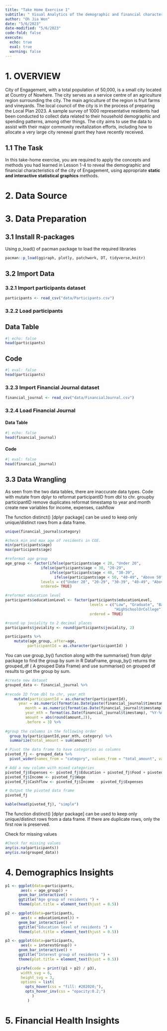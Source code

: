 ```yaml
---
title: "Take Home Exercise 1"
subtitle: " Visual Analytics of the demographic and financial characteristics of residents in City of Engagement"
author: "Oh Jia Wen"
date: "5/6/2023"
date-modified: "5/6/2023"
code-fold: false
execute: 
  echo: true
  eval: true
  warning: false
---
```


# 1. OVERVIEW

City of Engagement, with a total population of 50,000, is a small city located at Country of Nowhere. The city serves as a service centre of an agriculture region surrounding the city. The main agriculture of the region is fruit farms and vineyards. The local council of the city is in the process of preparing the Local Plan 2023. A sample survey of 1000 representative residents had been conducted to collect data related to their household demographic and spending patterns, among other things. The city aims to use the data to assist with their major community revitalization efforts, including how to allocate a very large city renewal grant they have recently received.

## 1.1 The Task

In this take-home exercise, you are required to apply the concepts and methods you had learned in Lesson 1-4 to reveal the demographic and financial characteristics of the city of Engagement, using appropriate **static and interactive statistical graphics** methods.

# 2. Data Source

# 3. Data Preparation

## 3.1 Install R-packages

Using p_load() of pacman package to load the required libraries

```r
pacman::p_load(ggiraph, plotly, patchwork, DT, tidyverse,knitr) 
```

## 3.2 Import Data

### 3.2.1 Import participants dataset

```r
participants <- read_csv("data/Participants.csv")
```

### 3.2.2 Load participants

::: {.panel-tabset}

## Data Table 
```r
#| echo: false
head(participants)
```
## Code
```r
#| eval: false
head(participants)
```

:::

### 3.2.3 Import Financial Journal dataset

```r
financial_journal <- read_csv("data/FinancialJournal.csv")
```

### 3.2.4 Load Financial Journal

::: {.panel-tabset}

#### Data Table

```r
#| echo: false
head(financial_journal)
```

#### Code

```r
#| eval: false
head(financial_journal)
```

:::

## 3.3 Data Wrangling

As seen from the two data tables, there are inaccurate data types. Code with mutate from dplyr to reformat participantID from dbl to chr. groupby participantID remove duplicates reformat timestamp to year and month create new variables for income, expenses, cashflow

The function distinct() \[dplyr package\] can be used to keep only unique/distinct rows from a data frame.


```r
unique(financial_journal$category)
```

```r
#check min and max age of residents in COE. 
min(participants$age)
max(participants$age)

#reformat age group 
age_group <- factor(ifelse(participants$age < 20, "Under 20",
                ifelse(participants$age < 30, "20-29",
                    ifelse(participants$age < 40, "30-39",
                      ifelse(participants$age < 50, "40-49", "Above 50")))),
                levels = c("Under 20", "20-29", "30-39", "40-49", "Above 50"),
                ordered= TRUE) 

#reformat education level
participants$educationLevel <- factor(participants$educationLevel, 
                                      levels = c("Low", "Graduate", "Bachelors",
                                                 "HighSchoolOrCollege"), 
                                      ordered = TRUE) 

#round up joviality to 2 decimal places 
participants$joviality <- round(participants$joviality, 2)

participants %>%
    mutate(age_group,.after=age,
          participantId = as.character(participantId) )

```

You can use group_by() function along with the summarise() from dplyr package to find the group by sum in R DataFrame, group_by() returns the grouped_df ( A grouped Data Frame) and use summarise() on grouped df results to get the group by sum.

```r
#create new dataset 
grouped_data <- financial_journal %>%
  
#recode ID from dbl to chr, year_mth
    mutate(participantId = as.character(participantId),
      year = as.numeric(format(as.Date(paste(financial_journal$timestamp, "-01", sep="")), "%Y")),
         month = as.numeric(format(as.Date(financial_journal$timestamp), "%m")),
         year_mth = format(as.Date(financial_journal$timestamp), "%Y-%m"),
         amount = abs(round(amount,2)),
         .before = 3) %>%
  
#group the columns in the following order 
  group_by(participantId,year_mth, category) %>%
  summarize(total_amount = sum(amount)) 

# Pivot the data frame to have categories as columns
pivoted_fj <- grouped_data %>%
  pivot_wider(names_from = "category", values_from = "total_amount", values_fill = 0)

# Add a new column with mixed categories
pivoted_fj$Expenses <- pivoted_fj$Education + pivoted_fj$Food + pivoted_fj$Recreation + pivoted_fj$Shelter +pivoted_fj$RentAdjustment
pivoted_fj$Income <- pivoted_fj$Wage
pivoted_fj$Cashflow <- pivoted_fj$Income - pivoted_fj$Expenses

# Output the pivoted data frame
pivoted_fj 
```

```r
kable(head(pivoted_fj), "simple")
```

The function distinct() \[dplyr package\] can be used to keep only unique/distinct rows from a data frame. If there are duplicate rows, only the first row is preserved.

Check for missing values

```r
#Check for missing values
any(is.na(participants))
any(is.na(grouped_data))
```

# 4. Demographics Insights

```r
p1 <- ggplot(data=participants, 
       aes(x = age_group)) +
      geom_bar_interactive() +
      ggtitle("Age group of residents ") +
      theme(plot.title = element_text(hjust = 0.5))
```

```r
p2 <- ggplot(data=participants, 
       aes(x = educationLevel)) +
      geom_bar_interactive() +
      ggtitle("Education level of residents ") +
      theme(plot.title = element_text(hjust = 0.5))

```

```r
p3 <- ggplot(data=participants, 
       aes(x = interestGroup)) +
      geom_bar_interactive() +
      ggtitle("Interest group of residents ") +
      theme(plot.title = element_text(hjust = 0.5))
```

```r
     girafe(code = print((p1 + p2) / p3), 
       width_svg = 6,
       height_svg = 3,
       options = list(
         opts_hover(css = "fill: #202020;"),
         opts_hover_inv(css = "opacity:0.2;")
            )
          ) 

```

# 5. Financial Health Insights
